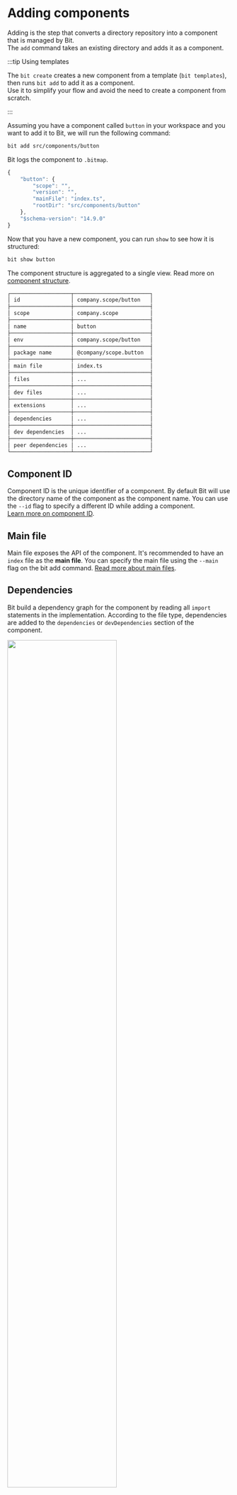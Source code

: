 
# Adding components

Adding is the step that converts a directory repository into a component that is managed by Bit.  
The `add` command takes an existing directory and adds it as a component.

:::tip Using templates

The `bit create` creates a new component from a template (`bit templates`), then runs `bit add` to add it as a component.  
Use it to simplify your flow and avoid the need to create a component from scratch.

:::

Assuming you have a component called `button` in your workspace and you want to add it to Bit, we will run the following command:

```bash
bit add src/components/button
```

Bit logs the component to `.bitmap`.

```js
{
    "button": {
        "scope": "",
        "version": "",
        "mainFile": "index.ts",
        "rootDir": "src/components/button"
    },
    "$schema-version": "14.9.0"
}
```

Now that you have a new component, you can run `show` to see how it is structured:

```bash
bit show button
```

The component structure is aggregated to a single view. Read more on [component structure](/components/component-structure).

```bash
┌───────────────────┬────────────────────────┐
│ id                │ company.scope/button   │
├───────────────────┼────────────────────────┤
│ scope             │ company.scope          │
├───────────────────┼────────────────────────┤
│ name              │ button                 │
├───────────────────┼────────────────────────┤
│ env               │ company.scope/button   │
├───────────────────┼────────────────────────┤
│ package name      │ @company/scope.button  │
├───────────────────┼────────────────────────┤
│ main file         │ index.ts               │
├───────────────────┼────────────────────────┤
│ files             │ ...                    │
├───────────────────┼────────────────────────┤
│ dev files         │ ...                    │
├───────────────────┼────────────────────────┤
│ extensions        │ ...                    │
├───────────────────┼────────────────────────┤
│ dependencies      │ ...                    │
├───────────────────┼────────────────────────┤
│ dev dependencies  │ ...                    │
├───────────────────┼────────────────────────┤
│ peer dependencies │ ...                    │
└───────────────────┴────────────────────────┘
```

## Component ID

Component ID is the unique identifier of a component. By default Bit will use the directory name of the component as the component name. You can use the `--id` flag to specify a different ID while adding a component.  
[Learn more on component ID](/components/component-id).

## Main file

Main file exposes the API of the component. It's recommended to have an `index` file as the **main file**. You can specify the main file using the `--main` flag on the bit add command.  [Read more about main files](/components/component-main-file).

## Dependencies

Bit build a dependency graph for the component by reading all `import` statements in the implementation. According to the file type, dependencies are added to the `dependencies` or `devDependencies` section of the component.

<Image src={isolateDeps} width="70%" />

Components are isolated modules in your workspace. As such, all their dependencies should be clearly defined and available for Bit to log. Run `status` to see if there are any isolation issues for your components.

```bash
bit status
```

Here Bit may trigger several warnings or errors, in case it has issues when isolating your components as modules.

### Relative import statements

Using a relative import statement locks a component to a specific directory structure. This makes the component not transferable.  
When tracking components with relative import statements, you will need to add their dependencies to Bit and change `import` statement to use the link to the component Bit generates in `node_modules`.

```js
import Button from '../components/button'; // Relative import, not transferable and not supported by Bit.
```

### Missing package dependencies

As described above, Bit has different strategies to determine a package dependency version. If all of them fail, Bit prompts to install the missing package dependencies. This error may occur in the following cases:

- Some of the project's package dependencies are not installed - use `bit install` to fix this issue.
- The project is using a Custom Module Definition, or `NODE_PATH` environment variable in your project - this is not supported By Bit, consider this issue like how you'd treat a relative import statement, track the dependency as a component, and change import statement.
